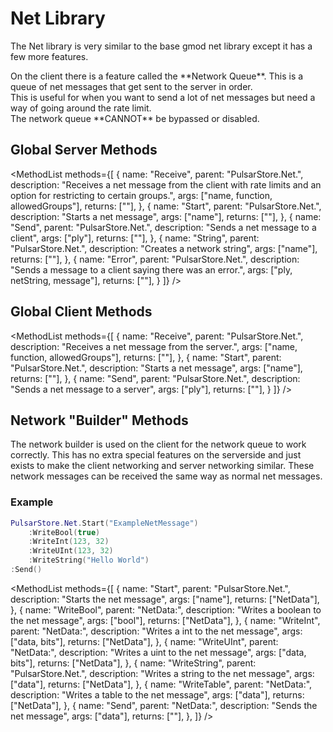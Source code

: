 
# Net Library
The Net library is very similar to the base gmod net library except it has a few more features.

<Callout emoji="💡">
	On the client there is a feature called the **Network Queue**. This is a queue of net messages that get sent to the server in order.<br/>
	This is useful for when you want to send a lot of net messages but need a way of going around the rate limit.<br/>
	The network queue **CANNOT** be bypassed or disabled.
</Callout>

## Global Server Methods
<MethodList methods={[
	{
		name: "Receive",
		parent: "PulsarStore.Net.",
		description: "Receives a net message from the client with rate limits and an option for restricting to certain groups.",
		args: ["name, function, allowedGroups"],
		returns: [""],
	},
	{
		name: "Start",
		parent: "PulsarStore.Net.",
		description: "Starts a net message",
		args: ["name"],
		returns: [""],
	},
	{
		name: "Send",
		parent: "PulsarStore.Net.",
		description: "Sends a net message to a client",
		args: ["ply"],
		returns: [""],
	},
	{
		name: "String",
		parent: "PulsarStore.Net.",
		description: "Creates a network string",
		args: ["name"],
		returns: [""],
	},
	{
		name: "Error",
		parent: "PulsarStore.Net.",
		description: "Sends a message to a client saying there was an error.",
		args: ["ply, netString, message"],
		returns: [""],
	}
]} />

## Global Client Methods
<MethodList methods={[
	{
		name: "Receive",
		parent: "PulsarStore.Net.",
		description: "Receives a net message from the server.",
		args: ["name, function, allowedGroups"],
		returns: [""],
	},
	{
		name: "Start",
		parent: "PulsarStore.Net.",
		description: "Starts a net message",
		args: ["name"],
		returns: [""],
	},
	{
		name: "Send",
		parent: "PulsarStore.Net.",
		description: "Sends a net message to a server",
		args: ["ply"],
		returns: [""],
	}
]} />

## Network "Builder" Methods
The network builder is used on the client for the network queue to work correctly. This has no extra special features on the serverside and just exists to make the client networking and server networking similar.
These network messages can be received the same way as normal net messages.

### Example
```lua
PulsarStore.Net.Start("ExampleNetMessage")
	:WriteBool(true)
	:WriteInt(123, 32)
	:WriteUInt(123, 32)
	:WriteString("Hello World")
:Send()
```
<MethodList methods={[
	{
		name: "Start",
		parent: "PulsarStore.Net.",
		description: "Starts the net message",
		args: ["name"],
		returns: ["NetData"],
	},
	{
		name: "WriteBool",
		parent: "NetData:",
		description: "Writes a boolean to the net message",
		args: ["bool"],
		returns: ["NetData"],
	},
	{
		name: "WriteInt",
		parent: "NetData:",
		description: "Writes a int to the net message",
		args: ["data, bits"],
		returns: ["NetData"],
	},
	{
		name: "WriteUInt",
		parent: "NetData:",
		description: "Writes a uint to the net message",
		args: ["data, bits"],
		returns: ["NetData"],
	},
	{
		name: "WriteString",
		parent: "PulsarStore.Net.",
		description: "Writes a string to the net message",
		args: ["data"],
		returns: ["NetData"],
	},
	{
		name: "WriteTable",
		parent: "NetData:",
		description: "Writes a table to the net message",
		args: ["data"],
		returns: ["NetData"],
	},
	{
		name: "Send",
		parent: "NetData:",
		description: "Sends the net message",
		args: ["data"],
		returns: [""],
	},
]} />